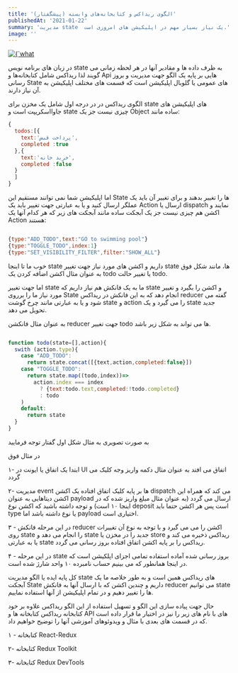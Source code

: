 ```yaml
---
title: 'الگوی ریداکس و کتابخانه‌های وابسته (پیشگفتار)'
publishedAt: '2021-01-22'
summary: 'مدیریت state  یک نیاز بسیار مهم در اپلیکیشن های امروزی است.'
image: ''
---
```


<a aria-label="جاوا اسکریپت چیست" href="https://vrgl.ir/5FCqB">
  <Image
    alt={`what is java script`}
    src={`/static/images/redux-intro/banner.gif`}
    width={1080}
    height={500}
    priority
  />
</a> 

در زبان های برنامه نویس state به ظرف داده ها و مقادیر آنها در هر لحظه زمانی می گویند لذا ریداکس شامل کتابخانه‌ها و Api هایی بر پایه یک الگو جهت مدیریت و بروز رسانی State های عمومی یا گلوبال اپلیکیشن است که قسمت های مختلف اپلیکیشن به آن نیاز دارند.

الگوی ریداکس در در درجه اول شامل یک مخزن برای state های اپلیکیشن های جاوااسکریپت است و state چیزی نیست جز یک Object ساده مانند:


<div dir="ltr">

```javascript
{
  todos:[{
    text:'پرداخت قبض',
    completed :true
  },{
    text:'خرید خانه',
    completed :false
  }
  ]
}
```
</div>

اما اپلیکیشن شما نمی توانند مستقیم این State ها را تغییر بدهند و برای تغییر آن باید یک عملگر ارسال کنید و یا به عبارتی جهت تغییر باید یک Action ارسال یا dispatch نمایند و اکشن هم چیزی نیست جز یک آبجکت ساده مانند آبجکت های زیر که هر کدام آنها یک Action هستند:

<div dir="ltr">

```javascript

{type:"ADD_TODO",text:"GO to swimming pool"}
{type:"TOGGLE_TODO",index:1}
{type:"SET_VISIBILITY_FILTER",filter:"SHOW_ALL"}

```

</div>




خوب ما تا اینجا state داریم و اکشن های مورد نیاز جهت تغییر state ها، مانند شکل فوق به عنوان مثال اکشن اضافه کردن یک todo یا تغییر حالت todo.

اما جهت تغییر state ما به یک فانکش هم نیاز داریم که state و اکشن را بگیرد و تغییر مورد نیاز ما را برروی State انجام دهد که به این فانکش در ریداکس reducer گفته می شود و یا به عبارتی مانند چرخ گوشت state و action را می گیرد و یک state جدید تحویل می دهد.

به عنوان مثال فانکشن reducer جهت تغییر todo ها می تواند به شکل زیر باشد.


<div dir="ltr">

```javascript

function todo(state=[],action){
  swith (action.type){
    case "ADD_TODO":
      return state.concat([{text,action,completed:false}])
    case "TOGGLE_TODO":
      return state.map((todo,index))=>
        action.index === index
          ? {text:todo.text,completed:!todo.completed}  
          : todo
    )
    default:
      return state
  }
}

```

</div>


به صورت تصویری به مثال شکل اول گفتار  توجه فرمایید


در مثال فوق

۱- ابتدا یک اتفاق یا ایونت در UI اتفاق می افتد به عنوان مثال دکمه واریز وجه کلیک می گردد

۲- مدیریت event ها بر پایه کلیک اتفاق افتاده یک اکشن dispatch می کند که همراه این اکشن دیتاهایی به عنوان payload ارسال می گردد (به عنوان مثال مبلغ واریز شده که در اینجا ۱۰ است) و توجه داشته باشید که اکشن نوع deposit است پس هر اکشن حتما باید type یا نوع داشته باشد اما payload اختیاری است.

۳ - در این مرحله فانکش reducer اکشن را می می گیرد و با توجه به نوع آن تغییرات روی state را انجام می دهد و state جدید را در مخزن یا store ریداکس ذخیره می کند و یا به عبارتی state ریداکس را بر پایه اکشن اتفاق افتاده بروز رسانی می گردد.

۴ - در این مرحله state بروز رسانی شده آماده استفاده تمامی اجزای اپلکیشن است که در اینجا همانطور که می بینیم حساب نامبرده ۱۰ واحد شارژ شده است.

کل پایه ایده یا الگو مدیریت state های ریداکس همین است و به طور خلاصه ما یک آبجکت State داریم و چندین اکشن که با ارسال آنها به فانکش reducer می توانیم state ها را تغییر دهیم و در تمام اپلیکیشن از آنها استفاده نماییم.

حال جهت پیاده سازی این الگو و تسهیل استفاده از این الگو ریداکس علاوه بر خود کتابخانه ریداکس کتابخانه ها و API های با نام های زیر را نیز در اختیار ما قرار داده است که در قسمت های بعدی با مثال و ویدوئوهای آموزشی آنها را توضیح خواهیم داد.

۱ - کتابخانه React-Redux

۲- کتابخانه Redux Toolkit

۳- کتابخانه Redux DevTools

